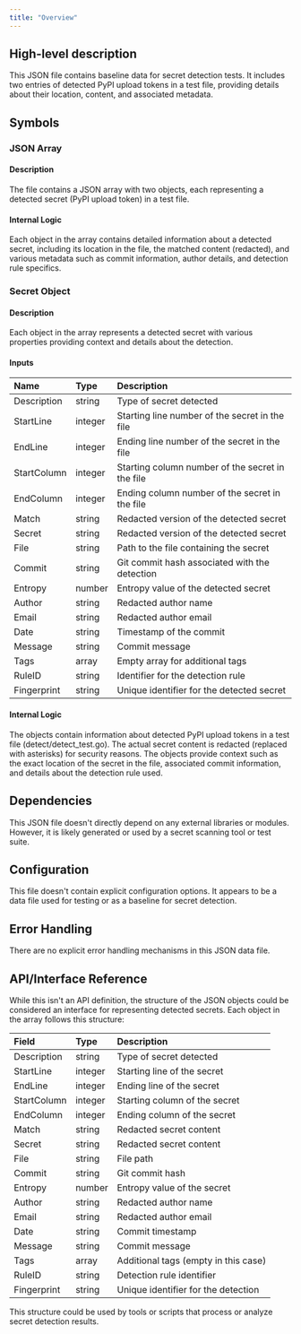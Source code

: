 ```yaml
---
title: "Overview"
---
```


## High-level description
This JSON file contains baseline data for secret detection tests. It includes two entries of detected PyPI upload tokens in a test file, providing details about their location, content, and associated metadata.

## Symbols

### JSON Array
#### Description
The file contains a JSON array with two objects, each representing a detected secret (PyPI upload token) in a test file.

#### Internal Logic
Each object in the array contains detailed information about a detected secret, including its location in the file, the matched content (redacted), and various metadata such as commit information, author details, and detection rule specifics.

### Secret Object
#### Description
Each object in the array represents a detected secret with various properties providing context and details about the detection.

#### Inputs
| Name | Type | Description |
|:-----|:-----|:------------|
| Description | string | Type of secret detected |
| StartLine | integer | Starting line number of the secret in the file |
| EndLine | integer | Ending line number of the secret in the file |
| StartColumn | integer | Starting column number of the secret in the file |
| EndColumn | integer | Ending column number of the secret in the file |
| Match | string | Redacted version of the detected secret |
| Secret | string | Redacted version of the detected secret |
| File | string | Path to the file containing the secret |
| Commit | string | Git commit hash associated with the detection |
| Entropy | number | Entropy value of the detected secret |
| Author | string | Redacted author name |
| Email | string | Redacted author email |
| Date | string | Timestamp of the commit |
| Message | string | Commit message |
| Tags | array | Empty array for additional tags |
| RuleID | string | Identifier for the detection rule |
| Fingerprint | string | Unique identifier for the detected secret |

#### Internal Logic
The objects contain information about detected PyPI upload tokens in a test file (detect/detect_test.go). The actual secret content is redacted (replaced with asterisks) for security reasons. The objects provide context such as the exact location of the secret in the file, associated commit information, and details about the detection rule used.

## Dependencies
This JSON file doesn't directly depend on any external libraries or modules. However, it is likely generated or used by a secret scanning tool or test suite.

## Configuration
This file doesn't contain explicit configuration options. It appears to be a data file used for testing or as a baseline for secret detection.

## Error Handling
There are no explicit error handling mechanisms in this JSON data file.

## API/Interface Reference
While this isn't an API definition, the structure of the JSON objects could be considered an interface for representing detected secrets. Each object in the array follows this structure:

| Field | Type | Description |
|:------|:-----|:------------|
| Description | string | Type of secret detected |
| StartLine | integer | Starting line of the secret |
| EndLine | integer | Ending line of the secret |
| StartColumn | integer | Starting column of the secret |
| EndColumn | integer | Ending column of the secret |
| Match | string | Redacted secret content |
| Secret | string | Redacted secret content |
| File | string | File path |
| Commit | string | Git commit hash |
| Entropy | number | Entropy value of the secret |
| Author | string | Redacted author name |
| Email | string | Redacted author email |
| Date | string | Commit timestamp |
| Message | string | Commit message |
| Tags | array | Additional tags (empty in this case) |
| RuleID | string | Detection rule identifier |
| Fingerprint | string | Unique identifier for the detection |

This structure could be used by tools or scripts that process or analyze secret detection results.
